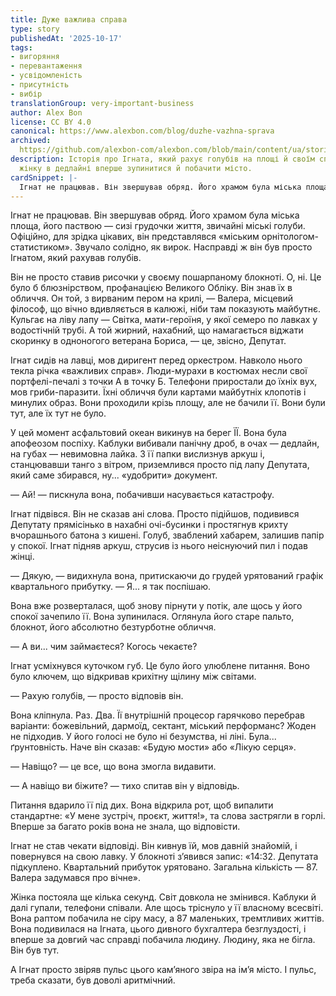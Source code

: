 ```yaml
---
title: Дуже важлива справа
type: story
publishedAt: '2025-10-17'
tags:
- вигоряння
- перевантаження
- усвідомленість
- присутність
- вибір
translationGroup: very-important-business
author: Alex Bon
license: CC BY 4.0
canonical: https://www.alexbon.com/blog/duzhe-vazhna-sprava
archived: 
  https://github.com/alexbon-com/alexbon.com/blob/main/content/ua/stories/duzhe-vazhna-sprava.mdx
description: Історія про Ігната, який рахує голубів на площі й своїм спокоєм змушує
  жінку в дедлайні вперше зупинитися й побачити місто.
cardSnippet: |-
  Ігнат не працював. Він звершував обряд. Його храмом була міська площа, його паствою — сизі грудочки життя, звичайні міські голуби. Офіційно, для зрідка цікавих, він представлявся «міським орнітологом-статистиком». Звучало солідно, як вирок. Насправді ж він був просто Ігнатом, який рахував голубів. 
---
```


Ігнат не працював. Він звершував обряд. Його храмом була міська площа, його паствою — сизі грудочки життя, звичайні міські голуби. Офіційно, для зрідка цікавих, він представлявся «міським орнітологом-статистиком». Звучало солідно, як вирок. Насправді ж він був просто Ігнатом, який рахував голубів.

Він не просто ставив рисочки у своєму пошарпаному блокноті. О, ні. Це було б блюзнірством, профанацією Великого Обліку. Він знав їх в обличчя. Он той, з вирваним пером на крилі, — Валера, місцевий філософ, що вічно вдивляється в калюжі, ніби там показують майбутнє. Кульгає на ліву лапу — Світка, мати-героїня, у якої семеро по лавках у водостічній трубі. А той жирний, нахабний, що намагається віджати скоринку в одноногого ветерана Бориса, — це, звісно, Депутат.

Ігнат сидів на лавці, мов диригент перед оркестром. Навколо нього текла річка «важливих справ». Люди-мурахи в костюмах несли свої портфелі-печалі з точки А в точку Б. Телефони приростали до їхніх вух, мов гриби-паразити. Їхні обличчя були картами майбутніх клопотів і минулих образ. Вони проходили крізь площу, але не бачили її. Вони були тут, але їх тут не було.

У цей момент асфальтовий океан викинув на берег ЇЇ. Вона була апофеозом поспіху. Каблуки вибивали панічну дроб, в очах — дедлайн, на губах — невимовна лайка. З її папки вислизнув аркуш і, станцювавши танго з вітром, приземлився просто під лапу Депутата, який саме збирався, ну... «удобрити» документ.

— Ай! — пискнула вона, побачивши насувається катастрофу.

Ігнат підвівся. Він не сказав ані слова. Просто підійшов, подивився Депутату прямісінько в нахабні очі-бусинки і простягнув крихту вчорашнього батона з кишені. Голуб, зваблений хабарем, залишив папір у спокої. Ігнат підняв аркуш, струсив із нього неіснуючий пил і подав жінці.

— Дякую, — видихнула вона, притискаючи до грудей урятований графік квартального прибутку. — Я... я так поспішаю.

Вона вже розверталася, щоб знову пірнути у потік, але щось у його спокої зачепило її. Вона зупинилася. Оглянула його старе пальто, блокнот, його абсолютно безтурботне обличчя.

— А ви... чим займаєтеся? Когось чекаєте?

Ігнат усміхнувся куточком губ. Це було його улюблене питання. Воно було ключем, що відкривав крихітну щілину між світами.

— Рахую голубів, — просто відповів він.

Вона кліпнула. Раз. Два. Її внутрішній процесор гарячково перебрав варіанти: божевільний, дармоїд, сектант, міський перформанс? Жоден не підходив. У його голосі не було ні безумства, ні ліні. Була... ґрунтовність. Наче він сказав: «Будую мости» або «Лікую серця».

— Навіщо? — це все, що вона змогла видавити.

— А навіщо ви біжите? — тихо спитав він у відповідь.

Питання вдарило її під дих. Вона відкрила рот, щоб випалити стандартне: «У мене зустріч, проєкт, життя!», та слова застрягли в горлі. Вперше за багато років вона не знала, що відповісти.

Ігнат не став чекати відповіді. Він кивнув їй, мов давній знайомій, і повернувся на свою лавку. У блокноті з’явився запис: «14:32. Депутата підкуплено. Квартальний прибуток урятовано. Загальна кількість — 87. Валера задумався про вічне».

Жінка постояла ще кілька секунд. Світ довкола не змінився. Каблуки й далі гупали, телефони співали. Але щось тріснуло у її власному всесвіті. Вона раптом побачила не сіру масу, а 87 маленьких, тремтливих життів. Вона подивилася на Ігната, цього дивного бухгалтера безглуздості, і вперше за довгий час справді побачила людину. Людину, яка не бігла. Він був тут.

А Ігнат просто звіряв пульс цього кам’яного звіра на ім’я місто. І пульс, треба сказати, був доволі аритмічний.